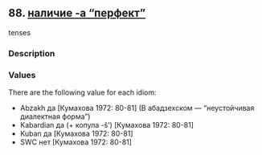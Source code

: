 ## 88. <a href =  'https://agricolamz.github.io/The_Circassian_Isoglosses_Database/88.html' target='_blank'>наличие -а "перфект"</a>
tenses

### Description



### Values
There are the following value for each idiom:

* Abzakh  да [Кумахова 1972: 80-81] (В абадзехском — "неустойчивая диалектная форма")
* Kabardian  да (+ копула -š') [Кумахова 1972: 80-81] 
* Kuban  да [Кумахова 1972: 80-81] 
* SWC  нет [Кумахова 1972: 80-81] 

